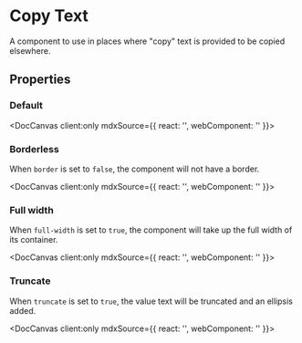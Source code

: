 
# Copy Text

A component to use in places where "copy" text is provided to be copied elsewhere.

## Properties

<DocArgsTable componentName="pds-copytext" />

### Default

<DocCanvas client:only
  mdxSource={{
    react: '<PdsCopytext value="Copy this text"></PdsCopytext>',
    webComponent: '<pds-copytext value="Copy this text"></pds-copytext>'
}}>
  <pds-copytext value="Copy this text"></pds-copytext>
</DocCanvas>

### Borderless

When `border` is set to `false`, the component will not have a border.

<DocCanvas client:only
  mdxSource={{
    react: '<PdsCopytext value="Copy that text" border="false"></PdsCopytext>',
    webComponent: '<pds-copytext value="Copy that text" border="false"></pds-copytext>'
}}>
  <pds-copytext value="Copy that text" border="false"></pds-copytext>
</DocCanvas>

### Full width

When `full-width` is set to `true`, the component will take up the full width of its container.

<DocCanvas client:only
  mdxSource={{
    react: '<PdsCopytext value="Copy all of this text" fullWidth></PdsCopytext>',
    webComponent: '<pds-copytext value="Copy all of this text" full-width></pds-copytext>'
}}>
  <pds-copytext value="Copy all of this text" full-width></pds-copytext>
</DocCanvas>

### Truncate

When `truncate` is set to `true`, the value text will be truncated and an ellipsis added.

<DocCanvas client:only
  mdxSource={{
    react: '<PdsCopytext value="Copy all of this really long text that should be truncated in the UI, but will still be copied to the clipboard." truncate="true"></PdsCopytext>',
    webComponent: '<pds-copytext value="Copy all of this really long text that should be truncated in the UI, but will still be copied to the clipboard." truncate="true"></pds-copytext>'
}}>
  <div style={{ width: '350px' }}>
    <pds-copytext value="Copy all of this really long text that should be truncated in the UI, but will still be copied to the clipboard." truncate="true"></pds-copytext>
  </div>
</DocCanvas>
